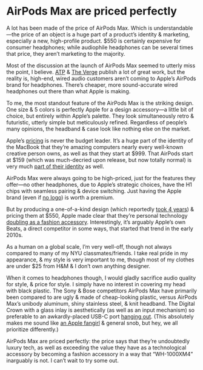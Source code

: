# AirPods Max are priced perfectly

A lot has been made of the price of AirPods Max. Which is understandable—the price of an object is a huge part of a product’s identity & marketing, especially a new, high-profile product. $550 is certainly expensive for consumer headphones; while audiophile headphones can be several times that price, they aren’t marketing to the majority.

Most of the discussion at the launch of AirPods Max seemed to utterly miss the point, I believe. [ATP](https://atp.fm/408) & [The Verge](https://www.theverge.com/22177494/apple-airpods-max-headphones-review-price-features) publish a lot of great work, but the reality is, high-end, wired audio customers aren’t coming to Apple’s AirPods brand for headphones. There’s cheaper, more sound-accurate wired headphones out there than what Apple is making.

To me, the most standout feature of the AirPods Max is the striking design. One size & 5 colors is perfectly Apple for a design accessory—a little bit of choice, but entirely within Apple’s palette. They look simultaneously retro & futuristic, utterly simple but meticulously refined. Regardless of people’s many opinions, the headband & case look like nothing else on the market.

Apple’s [pricing](https://www.macworld.com/article/3600247/3-rules-to-understand-the-price-of-apple-products.html) is never the budget leader. It’s a huge part of the identity of the MacBook that they’re amazing computers nearly every well-known creative person owns, as well as that they start at $999. That AirPods start at $159 (which was much-decried upon release, but now totally normal) is very much [part of their identity](https://www.urbandictionary.com/define.php?term=i%20can%20t%20hear%20broke) as well.

AirPods Max were always going to be high-priced, just for the features they offer—no other headphones, due to Apple’s strategic choices, have the H1 chips with seamless pairing & device switching. Just having the Apple brand (even if [no logo](https://twitter.com/vladsavov/status/1348827785943347202?s=20)) is worth a premium.

But by producing a one-of-a-kind design (which reportedly [took 4 years](https://9to5mac.com/2020/12/09/airpods-max-development/)) & pricing them at $550, Apple made clear that they’re personal technology [doubling as a fashion accessory](https://www.youtube.com/watch?v=4DLNqACv9Ug). Interestingly, it’s arguably Apple’s own Beats, a direct competitor in some ways, that started that trend in the early 2010s.

As a human on a global scale, I’m very well-off, though not always compared to many of my NYU classmates/friends. I take real pride in my appearance, & my style is very important to me, though most of my clothes are under $25 from H&M & I don’t own anything designer.

When it comes to headphones though, I would gladly sacrifice audio quality for style, & price for style. I simply have no interest in covering my head with black plastic. The Sony & Bose competitors AirPods Max have primarily been compared to are ugly & made of cheap-looking plastic, versus AirPods Max’s unibody aluminum, shiny stainless steel, & knit headband. The Digital Crown with a glass inlay is aesthetically (as well as an input mechanism) so preferable to an awkardly-placed USB-C port [hanging out](https://www.amazon.com/Sony-WH-1000XM4-Canceling-Headphones-phone-call/dp/B0863TXGM3). (This absolutely makes me sound like [an Apple fangirl](https://notebook.lachlanjc.com/2019-09-10_why_i_care_about_apple/) & general snob, but hey, we all prioritize differently.)

AirPods Max are priced perfectly: the price says that they’re undoubtedly luxury tech, as well as exceeding the value they have as a technological accessory by becoming a fashion accessory in a way that “WH-1000XM4” inarguably is not. I can’t wait to try some out.


